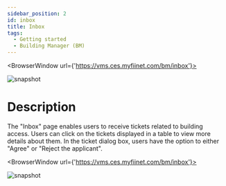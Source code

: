 ---
sidebar_position: 2
id: inbox
title: Inbox
tags:
  - Getting started
  - Building Manager (BM)
---


<BrowserWindow url={'https://vms.ces.myfiinet.com/bm/inbox'}>

![snapshot](../assets/bm/bm-inbox-zh-hant.png)

</BrowserWindow>

# Description

The "Inbox" page enables users to receive tickets related to building access. Users can click on the tickets displayed in a table to view more details about them. In the ticket dialog box, users have the option to either "Agree" or "Reject the applicant".

<BrowserWindow url={'https://vms.ces.myfiinet.com/bm/inbox'}>

![snapshot](../assets/bm/bm-inbox-ticket-zh-hant.png)

</BrowserWindow>
